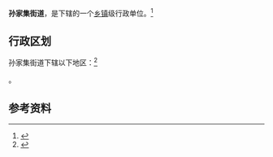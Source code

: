 {{中国乡级行政区|37/07/83/006/000|领导职位=街道办主任|领导名称=李伟东|领导职位2=党工委书记|领导名称2=王帅|邮政编码=262729{{small|（原孙家集镇辖区）}}<br />262731{{small|（原胡营乡辖区）}}|电话区号=536}}

'''孙家集街道'''，是{{PRC admin/fullname|37/07/83/006/000|3}}下辖的一个[[乡镇|乡镇]]级行政单位。<ref>{{PRC admin/ref sgc|{{PRC admin/parent|37/07/83/006/000}}}}</ref>

== 行政区划 ==

孙家集街道下辖以下地区：<ref>{{PRC admin/ref sgc|37/07/83/006/000}}</ref>

{{PRC admin/children|37/07/83/006/000}}。

== 参考资料 ==

{{reflist}}

{{行政区划小作品}}
{{PRC admin/navcat|37/07/83/006/000}}